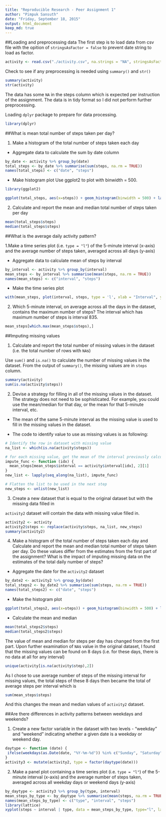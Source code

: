 ```yaml
---
title: "Reproducible Research - Peer Assignment 1"
author: "Pimpuk Sansuth"
date: "Friday, September 18, 2015"
output: html_document
keep_md: true
---
```


##Loading and preprocessing data
The first step is to load data from csv file with the opition of ```stringsAsFactor = false``` to prevent date string to load as factor.

```r
activity <- read.csv("./activity.csv", na.strings = "NA", stringsAsFactors = FALSE)
```

Check to see if any preprocessing is needed using ```summary()``` and ```str()```

```r
summary(activity)
str(activity)
```

The data has some ```NA``` in the steps column which is expected per instruction of the assignment. The data is in tidy format so I did not perform further preprocessing.


Loading ```dplyr``` package to prepare for data processing.
```r
library(dplyr)
```

##What is mean total number of steps taken per day?

1. Make a histogram of the total number of steps taken each day

- Aggregate data to calculate the sum by date column
```r
by_date <- activity %>% group_by(date)
total_steps <- by_date %>% summarise(sum(steps, na.rm = TRUE))
names(total_steps) <- c("date", "steps")
```

- Make histogram plot
Use ggplot2 to plot with binwidth = 500. 
```r
library(ggplot2)
```
```r
ggplot(total_steps, aes(x=steps)) + geom_histogram(binwidth = 500) + labs(title = "Histogram for total number of steps per day")
```

2. Calculate and report the mean and median total number of steps taken per day
```r
mean(total_steps$steps)
median(total_steps$steps)
```

##What is the average daily activity pattern?

1.Make a time series plot (i.e. ```type = "l"```) of the 5-minute interval (x-axis) and the average number of steps taken, averaged across all days (y-axis)

- Aggregate data to calculate mean of steps by interval
```r
by_interval <- activity %>% group_by(interval)
mean_steps <- by_interval %>% summarise(mean(steps, na.rm = TRUE))
names(mean_steps) <- c("interval", "steps")
```

- Make the time series plot
```r
with(mean_steps, plot(interval, steps, type = 'l', xlab = "Interval", ylab = "Steps", main = "Average Daily Activity Pattern "))
```

2. Which 5-minute interval, on average across all the days in the dataset, contains the maximum number of steps?
The interval which has maximum number of steps is interval 835.
```r
mean_steps[which.max(mean_steps$steps),]
```

##Imputing missing values

1. Calculate and report the total number of missing values in the dataset (i.e. the total number of rows with ```NA```s)

Use ```sum()``` and ```is.na()``` to calculate the number of missing values in the dataset. From the output of ```summary()```, the missing values are in ```steps``` column. 

```r
summary(activity)
sum(is.na(activity$steps))
```

2. Devise a strategy for filling in all of the missing values in the dataset. The strategy does not need to be sophisticated. For example, you could use the mean/median for that day, or the mean for that 5-minute interval, etc.

- The mean of the same 5-minute interval as the missing value is used to fill in the missing values in the dataset.

- The code to identify value to use as missing values is as following:
```r
# Identify the row in dataset with missing value
na_list <- which(is.na(activity$steps))

# for each missing value, get the mean of the interval previously calculated, the result is in list
impute_func <- function (idx) {
  mean_steps[mean_steps$interval == activity$interval[idx], 2][1]
}
new_list <- lapply(seq_along(na_list), impute_func)

# Flatten the list to be used in the next step
new_steps <- unlist(new_list)

```

3. Create a new dataset that is equal to the original dataset but with the missing data filled in

```activity2``` dataset will contain the data with missing value filled in.

```r
activity2 <- activity
activity2$steps <- replace(activity$steps, na_list, new_steps)
summary(activity2)
```

4. Make a histogram of the total number of steps taken each day and Calculate and report the mean and median total number of steps taken per day. Do these values differ from the estimates from the first part of the assignment? What is the impact of imputing missing data on the estimates of the total daily number of steps?

- Aggregate the date for the ```activity2``` dataset
```r
by_date2 <- activity2 %>% group_by(date)
total_steps2 <- by_date2 %>% summarise(sum(steps, na.rm = TRUE))
names(total_steps2) <- c("date", "steps")
```

- Make the histogram plot
```r
ggplot(total_steps2, aes(x=steps)) + geom_histogram(binwidth = 500) + labs(title = "Histogram for total number of steps per day (no missing value)")
```

- Calculate the mean and median 
```r
mean(total_steps2$steps)
median(total_steps2$steps)
```

The value of mean and median for steps per day has changed from the first part. Upon further examination of ```NA```s value in the original dataset, I found that the missing values can be found on 8 days (i.e. for these days, there is no data at all for any interval)

```r
unique(activity[is.na(activity$step),2])
```

As I chose to use average number of steps of the missing interval for missing values, the total steps of these 8 days then became the total of average steps per interval which is 

```r
sum(mean_steps$steps)
```

And this changes the mean and median values of ```activity2``` dataset.

##Are there differences in activity patterns between weekdays and weekends?

1. Create a new factor variable in the dataset with two levels - "weekday" and "weekend" indicating whether a given date is a weekday or weekend day.

```r
daytype <- function (date) {
 ifelse(weekdays(as.Date(date, "%Y-%m-%d")) %in% c("Sunday", "Saturday"), "weekend", "weekday") 
}
activity3 <- mutate(activity2, type = factor(daytype(date)))
```

2. Make a panel plot containing a time series plot (i.e. ```type = "l"```) of the 5-minute interval (x-axis) and the average number of steps taken, averaged across all weekday days or weekend days (y-axis)

```r
by_daytype <- activity3 %>% group_by(type, interval)
mean_steps_by_type <- by_daytype %>% summarise(mean(steps, na.rm = TRUE))
names(mean_steps_by_type) <- c("type", "interval", "steps")
library(lattice)
xyplot(steps ~ interval | type, data = mean_steps_by_type, type="l", layout = c(1,2), xlab = "Internval", ylab = "Number of steps")
```

